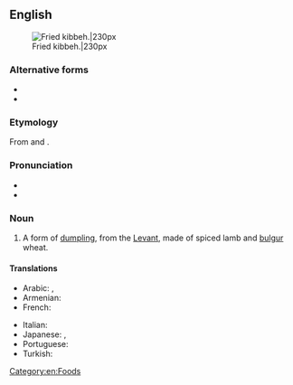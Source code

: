==English==
{{wikipedia}}
[[File:Quibe frito.JPG|thumb|Fried kibbeh.|230px]]

===Alternative forms===
* {{l|en|kibbe}}
* {{l|en|kubbeh}}

===Etymology===
From {{etyl|ar|en}} {{m|ar|كِبَّة||ball}} and {{m|ar|كُبَّة||(same)}}.

===Pronunciation===
* {{IPA|en|/ˈkɪbi/}}
* {{rhymes|en|ɪbi}}

===Noun===
{{en-noun}}

# A form of [[dumpling]], from the [[Levant]], made of spiced lamb and [[bulgur]] wheat.

====Translations====
{{trans-top|form of dumpling}}
* Arabic: {{t|ar|كِبَّة}}, {{t|ar|كُبَّة}}
* Armenian: {{t|hy|իշլի քյուֆթա}}
* French: {{t+|fr|kebbé}}
{{trans-mid}}
* Italian: {{t|it|qubbah|f}}
* Japanese: {{t|ja|キッベ|tr=kibbe}}, {{t|ja|クッバ|tr=kubba}}
* Portuguese: {{t+|pt|quibe|m}}
* Turkish: {{t+|tr|içli köfte}}
{{trans-bottom}}

[[Category:en:Foods]]